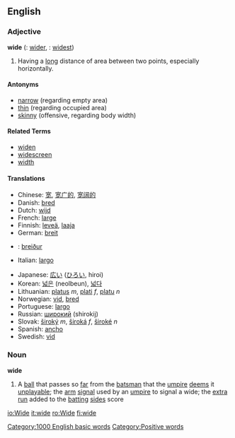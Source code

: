 == English ==

=== Adjective ===

'''wide'''  ({{compar}}: [[wider]], {{superl}}: [[widest]])

# Having a [[long]] distance of area between two points, especially horizontally.

==== Antonyms ====

* [[narrow]] (regarding empty area)
* [[thin]] (regarding occupied area) 
* [[skinny]] (offensive, regarding body width)

==== Related Terms ====
*[[widen]]
*[[widescreen]]
*[[width]]

==== Translations ====

{{top}}
* Chinese: [[宽]], [[宽广的]], [[宽阔的]]
* Danish: [[bred]]
* Dutch: [[wijd]]
* French: [[large]]
* Finnish: [[leveä]], [[laaja]]
* German: [[breit]]
* {{is}}: [[breiður]]
* Italian: [[largo]]
{{mid}}
* Japanese: [[広い]] ([[ひろい]], hiroi)
* Korean: [[넓은]] (neolbeun), [[넓다]]
* Lithuanian: [[platus]] ''m'', [[plati]] ''f'', [[platu]] ''n''
* Norwegian: [[vid]], [[bred]]
* Portuguese: [[largo]]
* Russian: [[широкий]] (shirokij)
* Slovak: [[široký]] ''m'', [[široká]] ''f'', [[široké]] ''n''
* Spanish: [[ancho]]
* Swedish: [[vid]]
{{bottom}}

=== Noun ===

'''wide'''

# {{cricket}} A [[ball]] that passes so [[far]] from the [[batsman]] that the [[umpire]] [[deem]]s it [[unplayable]]; the [[arm]] [[signal]] used by an [[umpire]] to signal a wide; the [[extra]] [[run]] added to the [[batting]] [[side]]s score

[[Category:1000 English basic words]]

[[io:Wide]]
[[it:wide]]
[[ro:Wide]]
[[fi:wide]]
[[Category:Positive words]]